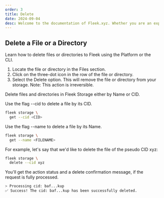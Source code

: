 ```yaml
---
order: 3
title: Delete
date: 2024-09-04
desc: Welcome to the documentation of Fleek.xyz. Whether you are an expert or an absolute beginner, you'll find your answers here.
---
```



## Delete a File or a Directory

Learn how to delete files or directories to Fleek using the Platform or the CLI.

<Tabs>
<TabItem title="Platform">

1. Locate the file or directory in the Files section.
2. Click on the three-dot icon in the row of the file or directory.
3. Select the Delete option. This will remove the file or directory from your storage. Note: This action is irreversible.

</TabItem>

<TabItem title="CLI">

Delete files and directories in Fleek Storage either by Name or CID.

Use the flag --cid to delete a file by its CID.

```sh
fleek storage \
  get --cid <CID>
```

Use the flag --name to delete a file by its Name.

```sh
fleek storage \
  get --name <FILENAME>
```

For example, let's say that we'd like to delete the file of the pseudo CID xyz:

```sh
fleek storage \
  delete --cid xyz
```

You'll get the action status and a delete confirmation message, if the request is fully processed.

```sh
> Processing cid: baf...kup
✅ Success! The cid: baf...kup has been successfully deleted.
```

</TabItem>

</Tabs>

